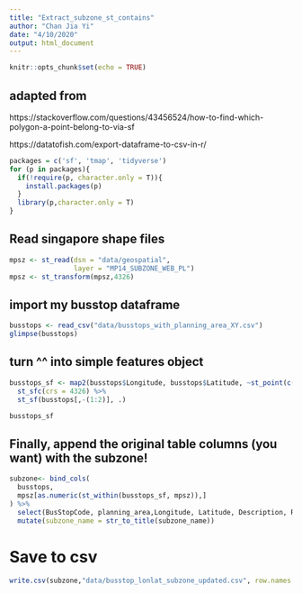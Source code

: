 ```yaml
---
title: "Extract_subzone_st_contains"
author: "Chan Jia Yi"
date: "4/10/2020"
output: html_document
---
```


```r
knitr::opts_chunk$set(echo = TRUE)
```
## adapted from
https://stackoverflow.com/questions/43456524/how-to-find-which-polygon-a-point-belong-to-via-sf

https://datatofish.com/export-dataframe-to-csv-in-r/
```r
packages = c('sf', 'tmap', 'tidyverse')
for (p in packages){
  if(!require(p, character.only = T)){
    install.packages(p)
  }
  library(p,character.only = T)
}
```

## Read singapore shape files
```r
mpsz <- st_read(dsn = "data/geospatial", 
                layer = "MP14_SUBZONE_WEB_PL")
mpsz <- st_transform(mpsz,4326)
```
## import my busstop dataframe
```r
busstops <- read_csv("data/busstops_with_planning_area_XY.csv")
glimpse(busstops)
```
## turn ^^ into simple features object
```r
busstops_sf <- map2(busstops$Longitude, busstops$Latitude, ~st_point(c(.x, .y))) %>% 
  st_sfc(crs = 4326) %>% 
  st_sf(busstops[,-(1:2)], .)

busstops_sf
```
## Finally, append the original table columns (you want) with the subzone!
```r
subzone<- bind_cols(
  busstops,
  mpsz[as.numeric(st_within(busstops_sf, mpsz)),]
) %>% 
  select(BusStopCode, planning_area,Longitude, Latitude, Description, RoadName, subzone_name=SUBZONE_N) %>% 
  mutate(subzone_name = str_to_title(subzone_name))
```

# Save to csv
```r
write.csv(subzone,"data/busstop_lonlat_subzone_updated.csv", row.names = FALSE)

```


```r

```

```r

```

```r

```

```r

```
